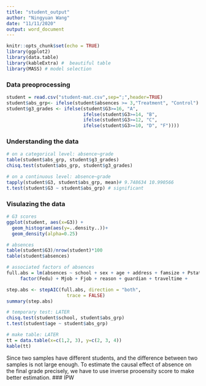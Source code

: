 ```yaml
---
title: "student_output"
author: "Ningyuan Wang"
date: "11/11/2020"
output: word_document
---
```


```r
knitr::opts_chunk$set(echo = TRUE)
library(ggplot2)
library(data.table)
library(kableExtra) #  beautiful table
library(MASS) # model selection
```

### Data preoprocessing 

```r
student = read.csv("student-mat.csv",sep=";",header=TRUE)
student$abs_grp<- ifelse(student$absences >= 3,"Treatment", "Control")
student$g3_grades <- ifelse(student$G3>=16, "A",
                            ifelse(student$G3>=14, "B",
                            ifelse(student$G3>=12, "C",
                            ifelse(student$G3>=10, "D", "F"))))
```

### Understanding the data

```r
# on a categorical level: absence~grade
table(student$abs_grp, student$g3_grades)
chisq.test(student$abs_grp, student$g3_grades)

# on a continuous level: absence~grade
tapply(student$G3, student$abs_grp, mean)# 9.748634 10.990566 
t.test(student$G3 ~ student$abs_grp) # significant
```
### Visulazing the data
```r
# G3 scores
ggplot(student, aes(x=G3)) + 
  geom_histogram(aes(y=..density..))+
  geom_density(alpha=0.25)

# absences
table(student$G3)/nrow(student)*100
table(student$absences)
```

```r
# associated factors of absences
full.abs = lm(absences ~ school + sex + age + address + famsize + Pstatus + factor(Medu) +
     factor(Fedu) + Mjob + Fjob + reason + guardian + traveltime +      factor(studytime) + factor(failures) + schoolsup + famsup +        paid + activities +nursery + higher + internet + romantic +        factor(famrel) + factor(freetime) + factor(goout) + factor(Dalc) + factor(Walc) + factor(health), data = student)

step.abs <- stepAIC(full.abs, direction = "both", 
                      trace = FALSE)
summary(step.abs)

```
```r
# temporary test: LATER
chisq.test(student$school, student$abs_grp)
t.test(student$age ~ student$abs_grp)
```

```r
# make table: LATER
tt = data.table(x=c(1,2, 3), y=c(2, 3, 4))
kable(tt)
```
Since two samples have different students, and the difference between two samples is not large enough. To estimate the causal effect of absence on the final grade precisely, we have to use inverse prooensity score to make better estimation.
### IPW
```r

```

